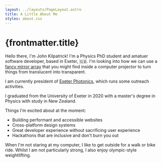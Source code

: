 ```yaml
---
layout: ../layouts/PageLayout.astro
title: A Little About Me
styles: about.css
---
```


# {frontmatter.title}

Hello there, I'm John Kilpatrick!
I'm a Physics PhD student and amatuer software developer, based in Exeter, 🇬🇧.
I'm looking into how we can use a [fancy mirror array](//en.wikipedia.org/wiki/Digital_micromirror_device) that you might find inside a computer projector to turn things from translucent into transparent.

I am currently president of [Exeter Photonics](//twitter.com/exeterphotonics), which runs some outreach activities.

I graduated from the University of Exeter in 2020 with a master's degree in Physics with study in New Zealand.

Things I'm excited about at the moment:

- Building performant and accessible websites
- Cross-platform design systems
- Great developer experience without sacrificing user experience
- Hackathons that are inclusive and don't burn you out

When I'm not staring at my computer, I like to get outside for a walk or bike ride.
Whilst I am not particularly strong, I also enjoy olympic-style weightlifting.
